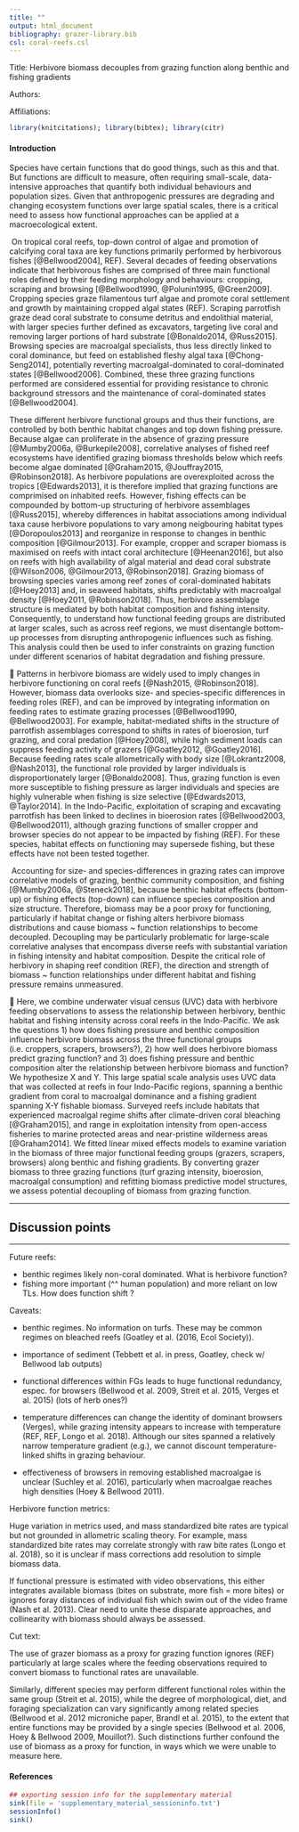 ```yaml
---
title: ""
output: html_document
bibliography: grazer-library.bib
csl: coral-reefs.csl
---
```


Title: Herbivore biomass decouples from grazing function along benthic and fishing gradients

Authors:

Affiliations: 

```r
library(knitcitations); library(bibtex); library(citr)	
```

#### Introduction

Species have certain functions that do good things, such as this and that. But functions are difficult to measure, often requiring small-scale, data-intensive approaches that quantify both individual behaviours and population sizes. Given that anthropogenic pressures are degrading and changing ecosystem functions over large spatial scales, there is a critical need to assess how functional approaches can be applied at a macroecological extent.

<!-- I had a hard time envisioning how this first paragraph would go, maybe it would be better to focus on herbivory in general is an important driver of habitat regime shifts, how it varies across different functional groups, how it can be impacted by humans? Then we can start off with more general examples including from other systems like forests, plants, kelp forests and salt marsh communities? Or even starting off with how consumers control communtity structure and ecosystem function? Or I just had a hard time picturing it because I wasn't at the meeting where you guys talked about it :) -->

<!-- Good points, thanks Jamie. Like you say, I think the opener should be about herbivory ~ habitat effects, harvesting by humans, and regime shifts. Then show our understanding of herbivory functions tend to be small scale functional ecology, but that these patterns (harvesting, habitat change) play out at macroscales. Thus, there is a need to combined functional ecology and macroecology. Similar intro to a new paper in Global Ecol. & Biogeogr (Longo et al. 2018, 'Trophic interactions...'), have a look.-->


​	On tropical coral reefs, top-down control of algae and promotion of calcifying coral taxa are key functions primarily performed by herbivorous fishes [@Bellwood2004], REF). Several decades of feeding observations indicate that herbivorous fishes are comprised of three main functional roles defined by their feeding morphology and behaviours: cropping, scraping and browsing [@Bellwood1990, @Polunin1995, @Green2009]. Cropping species graze filamentous turf algae and promote coral settlement and growth by maintaining cropped algal states (REF). Scraping parrotfish graze dead coral substrate to consume detritus and endolithial material, with larger species further defined as excavators, targeting live coral and removing larger portions of hard substrate [@Bonaldo2014, @Russ2015]. Browsing species are macroalgal specialists, thus less directly linked to coral dominance, but feed on established fleshy algal taxa [@Chong-Seng2014], potentially reverting macroalgal-dominated to coral-dominated states [@Bellwood2006]. Combined, these three grazing functions performed are considered essential for providing resistance to chronic background stressors and the maintenance of coral-dominated states [@Bellwood2004].

These different herbivore functional groups and thus their functions, are controlled by both benthic habitat changes and top down fishing pressure. Because algae can proliferate in the absence of grazing pressure [@Mumby2006a, @Burkepile2008], correlative analyses of fished reef ecosystems have identified grazing biomass thresholds below which reefs become algae dominated [@Graham2015, @Jouffray2015, @Robinson2018]. As herbivore populations are overexploited across the tropics [@Edwards2013], it is therefore implied that grazing functions are comprimised on inhabited reefs. However, fishing effects can be compounded by bottom-up structuring of herbivore assemblages [@Russ2015], whereby differences in habitat associations among individual taxa cause herbivore populations to vary among neigbouring habitat types <!-- i find this part of this sentence here confusing but i'm not sure how to change it -->[@Doropoulos2013] and reorganize in response to changes in benthic composition [@Gilmour2013]. For example, cropper and scraper biomass is maximised on reefs with intact coral architecture [@Heenan2016], but also on reefs with high availability of algal material and dead coral substrate [@Wilson2006, @Gilmour2013, @Robinson2018]. Grazing biomass of browsing species varies among reef zones of coral-dominated habitats [@Hoey2013] and, in seaweed habitats, shifts predictably with macroalgal density [@Hoey2011, @Robinson2018]. Thus, herbivore assemblage structure is mediated by both habitat composition and fishing intensity. Consequently, to understand how functional feeding groups are distributed at larger scales, such as across reef regions, we must disentangle bottom-up processes from disrupting anthropogenic influences such as fishing. This analysis could then be used to infer constraints on grazing function under different scenarios of habitat degradation and fishing pressure.

<!-- I think for the above paragraph the topic sentence doesn't illustrate what the rest of the paragraph is talking about. The rest of the paragraph talks more about different factors that structure these different herbivore groups: primarily bottom up habitat forces and top down fishing forces. I would put the first two sentences as the last sentences for the first paragraph, and then add a new sentence maybe something like: These different herbivore functional groups and thus their functions, are controlled by both benthic habitat changes and top down fishing pressure. Because the first paragraph is talking about top down control of algae. -->

<!-- Done. Good points -->

	Patterns in herbivore biomass are widely used to imply changes in herbivore functioning on coral reefs [@Nash2015, @Robinson2018]. However, biomass data overlooks size- and species-specific differences in feeding roles (REF), and can be improved by integrating information on feeding rates to estimate grazing processes [@Bellwood1990, @Bellwood2003]. For example, habitat-mediated shifts in the structure of parrotfish assemblages correspond to shifts in rates of bioerosion, turf grazing, and coral predation [@Hoey2008], while high sediment loads can suppress feeding activity of grazers [@Goatley2012, @Goatley2016]. Because feeding rates scale allometrically with body size [@Lokrantz2008, @Nash2013], the functional role provided by larger individuals is disproportionately larger [@Bonaldo2008]. Thus, grazing function is even more susceptible to fishing pressure as larger individuals and species are highly vulnerable when fishing is size selective [@Edwards2013, @Taylor2014]. In the Indo-Pacific, exploitation of scraping and excavating parrotfish has been linked to declines in bioerosion rates [@Bellwood2003, @Bellwood2011), although grazing functions of smaller cropper and browser species do not appear to be impacted by fishing (REF). For these species, habitat effects on functioning may supersede fishing, but these effects have not been tested together.

​	Accounting for size- and species-differences in grazing rates can improve correlative models of grazing, benthic community composition, and fishing [@Mumby2006a, @Steneck2018], because benthic habitat effects (bottom-up) or fishing effects (top-down) can influence species composition and size structure. Therefore, biomass may be a poor proxy for functioning, particularly if habitat change or fishing alters herbivore biomass distributions and cause biomass ~ function relationships to become decoupled. Decoupling may be particularly problematic for large-scale correlative analyses that encompass diverse reefs with substantial variation in fishing intensity and habitat composition. Despite the critical role of herbivory in shaping reef condition (REF), the direction and strength of biomass ~ function relationships under different habitat and fishing pressure remains unmeasured. 

	Here, we combine underwater visual census (UVC) data with herbivore feeding observations to assess the relationship between herbivory, benthic habitat and fishing intensity across coral reefs in the Indo-Pacific. We ask the questions 1) how does fishing pressure and benthic composition influence herbivore biomass across the three functional groups (i.e. croppers, scrapers, browsers?), 2) how well does herbivore biomass predict grazing function? and 3) does fishing pressure and benthic composition alter the relationship between herbivore biomass and function? We hypothesize X and Y. This large spatial scale analysis uses UVC data that was collected at reefs in four Indo-Pacific regions, spanning a benthic gradient from coral to macroalgal dominance and a fishing gradient spanning X-Y fishable biomass. Surveyed reefs include habitats that experienced macroalgal regime shifts after climate-driven coral bleaching [@Graham2015], and range in exploitation intensity from open-access fisheries to marine protected areas and near-pristine wilderness areas [@Graham2014]. We fitted linear mixed effects models to examine variation in the biomass of three major functional feeding groups (grazers, scrapers, browsers) along benthic and fishing gradients. By converting grazer biomass to three grazing functions (turf grazing intensity, bioerosion, macroalgal consumption) and refitting biomass predictive model structures, we assess potential decoupling of biomass from grazing function.

<!-- I added questions based off the introduction issue, but feel free to take out or modify. I think it would be good to put our hypotheses here as well! Maybe we could discuss these in a meeting? I also feel feel like we should emphasize more what is novel about this paper: large spatial scale? grazing functions? -->

<!-- Yes, definitely - I'm thinking macroecology meets functional ecology...how is it done now? (bellwood scraper papers), can we apply it to entire grazing communities? (probably not, but here's a first go). Let's get everyone on a meeting once I have the scraper function data -->




***

## Discussion points

***

Future reefs:

- benthic regimes likely non-coral dominated. What is herbivore function?
- fishing more important (^^ human population) and more reliant on low TLs. How does function shift ?

Caveats:

- benthic regimes. No information on turfs. These may be common regimes on bleached reefs (Goatley et al. (2016, Ecol Society)).

- importance of sediment (Tebbett et al. in press, Goatley, check w/ Bellwood lab outputs)

- functional differences within FGs leads to huge functional redundancy, espec. for browsers (Bellwood et al. 2009, Streit et al. 2015, Verges et al. 2015) (lots of herb ones?)

- temperature differences can change the identity of dominant browsers (Verges), while grazing intensity appears to increase with temperature (REF, REF, Longo et al. 2018). Although our sites spanned a relatively narrow temperature gradient (e.g.), we cannot discount temperature-linked shifts in grazing behaviour. 

- effectiveness of browsers in removing established macroalgae is unclear (Suchley et al. 2016), particularly when macroalgae reaches high densities (Hoey & Bellwood 2011).

Herbivore function metrics:

Huge variation in metrics used, and mass standardized bite rates are typical but not grounded in allometric scaling theory. For example, mass standardized bite rates may correlate strongly with raw bite rates (Longo et al. 2018), so it is unclear if mass corrections add resolution to simple biomass data.

If functional pressure is estimated with video observations, this either integrates available biomass (bites on substrate, more fish = more bites) or ignores foray distances of individual fish which swim out of the video frame (Nash et al. 2013). Clear need to unite these disparate approaches, and collinearity with biomass should always be assessed.


Cut text:

The use of grazer biomass as a proxy for grazing function ignores  (REF) particularly at large scales where the feeding observations required to convert biomass to functional rates are unavailable. 

Similarly, different species may perform different functional roles within the same group (Streit et al. 2015), while the degree of morphological, diet, and foraging specialization can vary significantly among related species (Bellwood et al. 2012 microniche paper, Brandl et al. 2015), to the extent that entire functions may be provided by a single species (Bellwood et al. 2006, Hoey & Bellwood 2009, Mouillot?). Such distinctions further confound the use of biomass as a proxy for function, in ways which we were unable to measure here.

#### References
 
```r
## exporting session info for the supplementary material
sink(file = 'supplementary_material_sessioninfo.txt')
sessionInfo()
sink()
```
